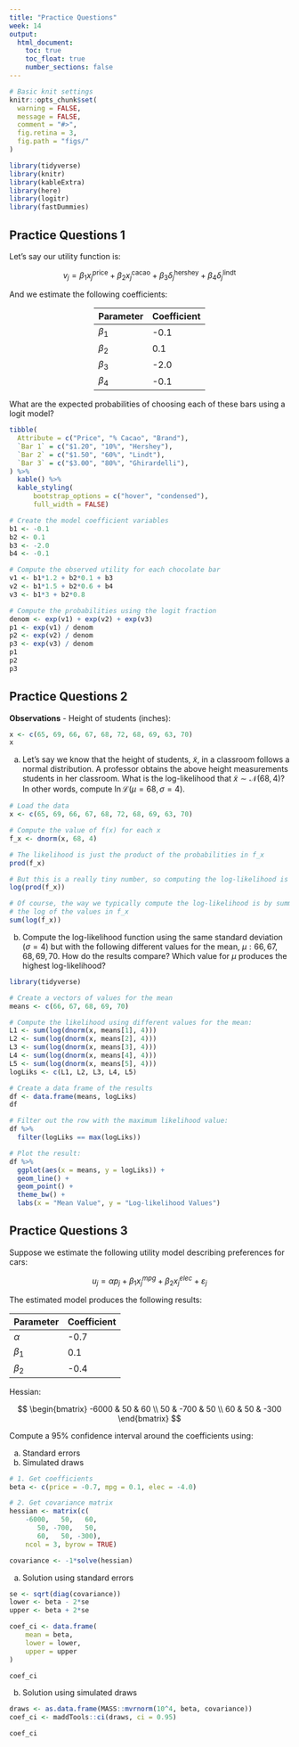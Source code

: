 ```yaml
---
title: "Practice Questions"
week: 14
output:
  html_document:
    toc: true
    toc_float: true
    number_sections: false
---
```


```r
# Basic knit settings
knitr::opts_chunk$set(
  warning = FALSE,
  message = FALSE,
  comment = "#>",
  fig.retina = 3,
  fig.path = "figs/"
)

library(tidyverse)
library(knitr)
library(kableExtra)
library(here)
library(logitr)
library(fastDummies)
```

## Practice Questions 1

Let's say our utility function is:

$$v_j = \beta_1 x_j^{\mathrm{price}} + \beta_2 x_j^{\mathrm{cacao}} + \beta_3 \delta_j^{\mathrm{hershey}} + \beta_4 \delta_j^{\mathrm{lindt}}$$

And we estimate the following coefficients:

<center>
<div style="width:200px">
Parameter | Coefficient
----------|-----------
$\beta_1$ | -0.1
$\beta_2$ | 0.1
$\beta_3$ | -2.0
$\beta_4$ | -0.1
</div>
</center>

What are the expected probabilities of choosing each of these bars using a logit model?

```r
tibble(
  Attribute = c("Price", "% Cacao", "Brand"),
  `Bar 1` = c("$1.20", "10%", "Hershey"),
  `Bar 2` = c("$1.50", "60%", "Lindt"),
  `Bar 3` = c("$3.00", "80%", "Ghirardelli"),
) %>%
  kable() %>%
  kable_styling(
      bootstrap_options = c("hover", "condensed"),
      full_width = FALSE)
```

```r
# Create the model coefficient variables
b1 <- -0.1
b2 <- 0.1
b3 <- -2.0
b4 <- -0.1

# Compute the observed utility for each chocolate bar
v1 <- b1*1.2 + b2*0.1 + b3
v2 <- b1*1.5 + b2*0.6 + b4
v3 <- b1*3 + b2*0.8

# Compute the probabilities using the logit fraction
denom <- exp(v1) + exp(v2) + exp(v3)
p1 <- exp(v1) / denom
p2 <- exp(v2) / denom
p3 <- exp(v3) / denom
p1
p2
p3
```





## Practice Questions 2

**Observations** - Height of students (inches):

```r
x <- c(65, 69, 66, 67, 68, 72, 68, 69, 63, 70)
x
```

a) Let's say we know that the height of students, $\tilde{x}$, in a classroom follows a normal distribution. A professor obtains the above height measurements students in her classroom. What is the log-likelihood that $\tilde{x} \sim \mathcal{N} (68, 4)$? In other words, compute $\ln \mathcal{L} (\mu = 68, \sigma = 4)$.

```r
# Load the data
x <- c(65, 69, 66, 67, 68, 72, 68, 69, 63, 70)

# Compute the value of f(x) for each x
f_x <- dnorm(x, 68, 4)

# The likelihood is just the product of the probabilities in f_x
prod(f_x)

# But this is a really tiny number, so computing the log-likelihood is helpful
log(prod(f_x))

# Of course, the way we typically compute the log-likelihood is by summing up
# the log of the values in f_x
sum(log(f_x))
```

b) Compute the log-likelihood function using the same standard deviation $(\sigma = 4)$ but with the following different values for the mean, $\mu: 66, 67, 68, 69, 70$. How do the results compare? Which value for $\mu$ produces the highest log-likelihood?

```r
library(tidyverse)

# Create a vectors of values for the mean
means <- c(66, 67, 68, 69, 70)

# Compute the likelihood using different values for the mean:
L1 <- sum(log(dnorm(x, means[1], 4)))
L2 <- sum(log(dnorm(x, means[2], 4)))
L3 <- sum(log(dnorm(x, means[3], 4)))
L4 <- sum(log(dnorm(x, means[4], 4)))
L5 <- sum(log(dnorm(x, means[5], 4)))
logLiks <- c(L1, L2, L3, L4, L5)

# Create a data frame of the results
df <- data.frame(means, logLiks)
df

# Filter out the row with the maximum likelihood value:
df %>%
  filter(logLiks == max(logLiks))

# Plot the result:
df %>%
  ggplot(aes(x = means, y = logLiks)) +
  geom_line() +
  geom_point() +
  theme_bw() +
  labs(x = "Mean Value", y = "Log-likelihood Values")
```




## Practice Questions 3

Suppose we estimate the following utility model describing preferences for cars:

$$
u_j = \alpha p_j + \beta_1 x_j^{mpg} + \beta_2 x_j^{elec} + \varepsilon_j
$$

The estimated model produces the following results:

Parameter | Coefficient
----------|------------
$\alpha$ | -0.7
$\beta_1$ | 0.1
$\beta_2$ | -0.4

Hessian:

$$
\begin{bmatrix}
-6000 & 50 & 60
\\
50 & -700 & 50
\\
60 & 50 & -300
\end{bmatrix}
$$

Compute a 95% confidence interval around the coefficients using:

a) Standard errors
b) Simulated draws

```r
# 1. Get coefficients
beta <- c(price = -0.7, mpg = 0.1, elec = -4.0)

# 2. Get covariance matrix
hessian <- matrix(c(
    -6000,   50,   60,
       50, -700,   50,
       60,   50, -300),
    ncol = 3, byrow = TRUE)

covariance <- -1*solve(hessian)
```

a) Solution using standard errors

```r
se <- sqrt(diag(covariance))
lower <- beta - 2*se
upper <- beta + 2*se

coef_ci <- data.frame(
    mean = beta, 
    lower = lower, 
    upper = upper
)

coef_ci
```

b) Solution using simulated draws

```r
draws <- as.data.frame(MASS::mvrnorm(10^4, beta, covariance))
coef_ci <- maddTools::ci(draws, ci = 0.95)

coef_ci
```
